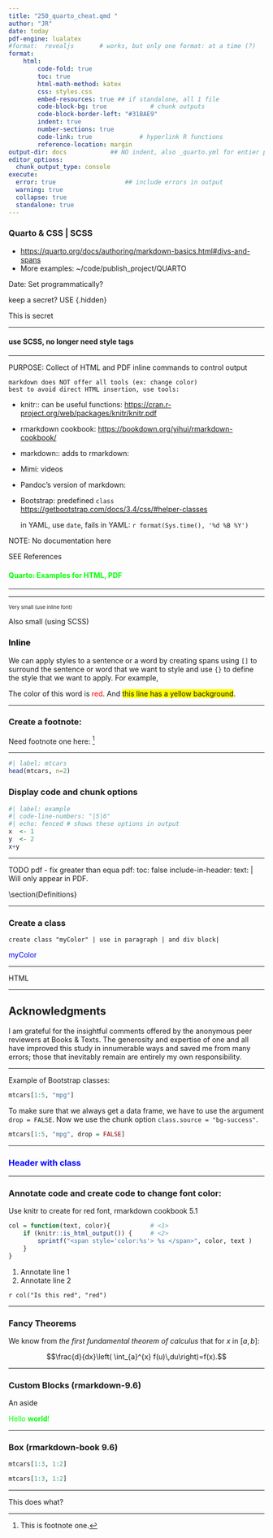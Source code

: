 ```yaml
---
title: "250_quarto_cheat.qmd "
author: "JR"
date: today 
pdf-engine: lualatex
#format:  revealjs       # works, but only one format: at a time (?)
format:
    html:
        code-fold: true
        toc: true
        html-math-method: katex
        css: styles.css
        embed-resources: true ## if standalone, all 1 file 
        code-block-bg: true            # chunk outputs 
        code-block-border-left: "#31BAE9"       
        indent: true
        number-sections: true
        code-link: true             # hyperlink R functions
        reference-location: margin
output-dir: docs            ## NO indent, also _quarto.yml for entier project
editor_options: 
  chunk_output_type: console
execute: 
  error: true                   ## include errors in output
  warning: true
  collapse: true
  standalone: true
---
```



### Quarto & CSS | SCSS
-   <https://quarto.org/docs/authoring/markdown-basics.html#divs-and-spans>
-   More examples:  ~/code/publish_project/QUARTO    


:::aside
Date:  Set programmatically?
:::

::::aside
keep a secret? USE {.hidden}

:::{.hidden}
This is secret
:::

::::

***

####  use SCSS, no longer need style tags


```{=html}
<style>

.myDiv1 {
  border: 5px outset red;
  background-color: lightblue;
  text-align: center;
}

</style>
```
***

::: myDiv
PURPOSE: Collect of HTML and PDF inline commands to control output

    markdown does NOT offer all tools (ex: change color)
    best to avoid direct HTML insertion, use tools:
*   knitr:: can be useful   functions: <https://cran.r-project.org/web/packages/knitr/knitr.pdf>
*   rmarkdown cookbook: <https://bookdown.org/yihui/rmarkdown-cookbook/>
*   markdown:: adds to rmarkdown: <link>
*   Mimi:  videos
*   Pandoc's version of markdown:  <link>
*   Bootstrap:   predefined `class` <https://getbootstrap.com/docs/3.4/css/#helper-classes>

    in YAML, use `date`, fails in YAML: `r format(Sys.time(), '%d %B %Y')`

NOTE: No documentation here
:::

:::aside
SEE References
:::


#### Quarto: Examples for HTML, PDF {style="color: lime"}

***

------------------------------------------------------------------------

<font size="1"> Very small (use inline font) </font>

::: very_small
Also small (using SCSS)
:::


### Inline {style="color: black"}

We can apply styles to a sentence or a word by creating spans using `[]` to surround the sentence or word that we want to style and use `{}` to define the style that we want to apply. For example,

The color of this word is [red]{style="color: red;"}. And [this line has a yellow background]{style="background-color: yellow"}.

------------------------------------------------------------------------

### Create a footnote: 

Need footnote one here: [^1]

[^1]: This is footnote one.

::: {.content-visible when-format="html"}
:::

------------------------------------------------------------------------


```r
#| label: mtcars
head(mtcars, n=2)
```         

### Display code and chunk options
```r
#| label: example
#| code-line-numbers: "|5|6"
#| echo: fenced # shows these options in output
x  <- 1
y  <- 2
x+y
```

***

::: {.content-visible when-format="pdf"}

TODO pdf - fix greater than equa
  pdf: 
    toc: false
    include-in-header: 
      text: |
        \usepackage[top=.5in, bottom=.5in, left=.7in, right=.5in]{geometry}
        \usepackage{amsmath,amssymb,amstext,amsfonts}
        \usepackage{lipsum}
:::


::: {.content-visible when-format="pdf"}
Will only appear in PDF.
\renewcommand{\familydefault}{\sfdefault}
\section{R Definitions \& Examples   (TERSE)}
\section{Manuals}
\\section(Definitions}
:::


***

### Create a class
```
create class "myColor" | use in paragraph | and div block| 
```

<style>

.myColor {
  color:blue;
}
</style>

<p class="myColor"> myColor  </p>


***

::: {.content-visible when-format="html"}

HTML
:::
    
 ***

## Acknowledgments {.appendix}
I am grateful for the insightful comments offered by the anonymous peer reviewers at Books & Texts. The generosity and expertise of one and all have improved this study in innumerable ways and saved me from many errors; those that inevitably remain are entirely my own responsibility.


***

Example of Bootstrap classes:
```r
mtcars[1:5, "mpg"]
```
To make sure that we always get a data frame, we have to use
the argument `drop = FALSE`. Now we use the chunk option
`class.source = "bg-success"`.

```r
mtcars[1:5, "mpg", drop = FALSE]
```
***

### Header with class {class="myColor"}

***

### Annotate code and create code to change font color:

Use knitr to create <span> for red font,  rmarkdown cookbook 5.1
```r
col = function(text, color){           # <1>
    if (knitr::is_html_output()) {     # <2> 
        sprintf("<span style='color:%s'> %s </span>", color, text )
    }
}
```
1. Annotate line 1
2. Annotate line 2

`r col("Is this red", "red")`
 
***

### Fancy Theorems 
::: {.column-margin}
We know from *the first fundamental theorem of calculus* that for $x$ in $[a, b]$:

$$\frac{d}{dx}\left( \int_{a}^{x} f(u)\,du\right)=f(x).$$
:::

***

### Custom Blocks (rmarkdown-9.6)

::: aside
An aside
:::

::: {#hello .greeting .message style="color: lime;"}
Hello **world**!
:::

***

### Box (rmarkdown-book 9.6)

```r
mtcars[1:3, 1:2]

```

```r
mtcars[1:3, 1:2]

```
***

:::{#special .sidebar}
This does what?
:::


